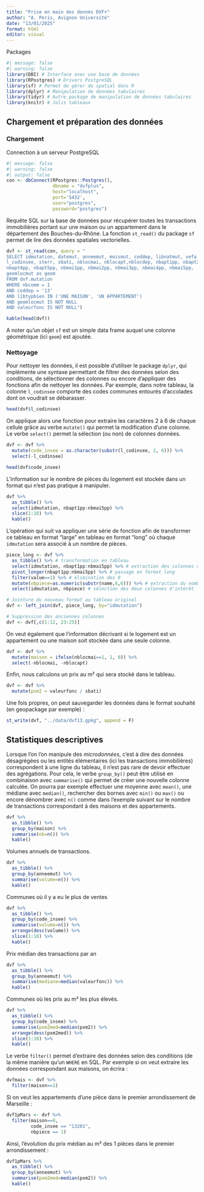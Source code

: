 ```yaml
---
title: "Prise en main des donnés DVF+"
author: "A. Peris, Avignon Université"
date: "13/01/2025"
format: html
editor: visual
---
```


Packages

```r
#| message: false
#| warning: false
library(DBI) # Interface avec une base de données 
library(RPostgres) # Drivers PostgreSQL
library(sf) # Permet de gérer du spatial dans R
library(dplyr) # Manipulation de données tabulaires
library(tidyr) # Autre package de manipulation de données tabulaires
library(knitr) # Jolis tableaux
```

## Chargement et préparation des données

### Chargement

Connection à un serveur PostgreSQL

```r
#| message: false
#| warning: false
#| output: false
con <- dbConnect(RPostgres::Postgres(), 
                 dbname = "dvfplus",
                 host="localhost", 
                 port='5432', 
                 user="postgres", 
                 password="postgres")
```

Requête SQL sur la base de données pour récupérer toutes les transactions immobilières portant sur une maison ou un appartement dans le département des Bouches-du-Rhône. La fonction `st_read()` du package `sf` permet de lire des données spatiales vectorielles.

```r
dvf <- st_read(con, query = "
SELECT idmutation, datemut, anneemut, moismut, coddep, libnatmut, vefa, valeurfonc, 
l_codinsee, sterr, sbati, nblocmai, nblocapt,nblocdep, nbapt1pp, nbapt2pp, nbapt3pp, 
nbapt4pp, nbapt5pp, nbmai1pp, nbmai2pp, nbmai3pp, nbmai4pp, nbmai5pp, 
geomlocmut as geom
FROM dvf.mutation
WHERE nbcomm = 1
AND coddep = '13'
AND libtypbien IN ('UNE MAISON', 'UN APPARTEMENT')
AND geomlocmut IS NOT NULL
AND valeurfonc IS NOT NULL")

kable(head(dvf))
```

A noter qu'un objet `sf` est un simple data frame auquel une colonne géométrique (ici `geom`) est ajoutée.

### Nettoyage

Pour nettoyer les données, il est possible d'utiliser le package `dplyr`, qui implémente une syntaxe permettant de filtrer des données selon des conditions, de sélectionner des colonnes ou encore d'appliquer des fonctions afin de nettoyer les données. Par exemple, dans notre tableau, la colonne `l_codinsee` comporte des codes communes entourés d'accolades dont on voudrait se débarasser.

```r
head(dvf$l_codinsee)
```

On applique alors une fonction pour extraire les caractères 2 à 6 de chaque cellule grâce au verbe `mutate()` qui permet la modification d'une colonne. Le verbe `select()` permet la sélection (ou non) de colonnes données.

```r
dvf <- dvf %>% 
  mutate(code_insee = as.character(substr(l_codinsee, 2, 6))) %>% 
  select(-l_codinsee)

head(dvf$code_insee)
```

L'information sur le nombre de pièces du logement est stockée dans un format qui n'est pas pratique à manipuler.

```r
dvf %>% 
  as_tibble() %>% 
  select(idmutation, nbapt1pp:nbmai5pp) %>% 
  slice(1:10) %>% 
  kable()
```

L'opération qui suit va appliquer une série de fonction afin de transformer ce tableau en format "large" en tableau en format "long" où chaque `idmutation` sera associé à un nombre de pièces.

```r
piece_long <- dvf %>%
  as_tibble() %>% # transformation en tableau
  select(idmutation, nbapt1pp:nbmai5pp) %>% # extraction des colonnes de référence 
  pivot_longer(nbapt1pp:nbmai5pp) %>% # passage en format long
  filter(value==1) %>% # élimination des 0
  mutate(nbpiece=as.numeric(substr(name,6,6))) %>% # extraction du nombre 
  select(idmutation, nbpiece) # sélection des deux colonnes d'intérêt

# Jointure du nouveau format au tableau original
dvf <- left_join(dvf, piece_long, by="idmutation")

# Suppression des anciennes colonnes
dvf <- dvf[,c(1:12, 23:25)]
```

On veut également que l'information décrivant si le logement est un appartement ou une maison soit stockée dans une seule colonne.

```r
dvf <- dvf %>% 
  mutate(maison = ifelse(nblocmai==1, 1, 0)) %>% 
  select(-nblocmai, -nblocapt)
```

Enfin, nous calculons un prix au m² qui sera stocké dans le tableau.

```r
dvf <- dvf %>% 
  mutate(pxm2 = valeurfonc / sbati)
```

Une fois propres, on peut sauvegarder les données dans le format souhaité (en geopackage par exemple) :

```r
st_write(dvf, "../data/dvf13.gpkg", append = F)
```

## Statistiques descriptives

Lorsque l'on l'on manipule des *microdonnées*, c'est à dire des données désagrégées ou les entités élémentaires (ici les transactions immobilières) correspondent à une ligne du tableau, il n'est pas rare de devoir effectuer des agrégations. Pour cela, le verbe `group_by()` peut être utilisé en combinaison avec `summarise()` qui permet de créer une nouvelle colonne calculée. On pourra par exemple effectuer une moyenne avec `mean()`, une médiane avec `median()`, rechercher des bornes avec `min()` ou `max()` ou encore dénombrer avec `n()` comme dans l'exemple suivant sur le nombre de transactions correspondant à des maisons et des appartements.

```r
dvf %>% 
  as_tibble() %>% 
  group_by(maison) %>% 
  summarise(nb=n()) %>% 
  kable()
```

Volumes annuels de transactions.

```r
dvf %>% 
  as_tibble() %>% 
  group_by(anneemut) %>% 
  summarise(volume=n()) %>% 
  kable()
```

Communes où il y a eu le plus de ventes

```r
dvf %>% 
  as_tibble() %>% 
  group_by(code_insee) %>% 
  summarise(volume=n()) %>% 
  arrange(desc(volume)) %>% 
  slice(1:10) %>% 
  kable()
```

Prix médian des transactions par an

```r
dvf %>% 
  as_tibble() %>% 
  group_by(anneemut) %>% 
  summarise(mediane=median(valeurfonc)) %>% 
  kable()
```

Communes où les prix au m² les plus élevés.

```r
dvf %>% 
  as_tibble() %>% 
  group_by(code_insee) %>% 
  summarise(pxm2med=median(pxm2)) %>% 
  arrange(desc(pxm2med)) %>% 
  slice(1:10) %>% 
  kable()
```

Le verbe `filter()` permet d'extraire des données selon des conditions (de la même manière qu'un `WHERE` en SQL. Par exemple si on veut extraire les données correspondant aux maisons, on écrira :

```r
dvfmais <- dvf %>% 
  filter(maison==1)
```

Si on veut les appartements d'une pièce dans le premier arrondissement de Marseille :

```r
dvf1pMars <- dvf %>% 
  filter(maison==0, 
         code_insee == "13201", 
         nbpiece == 1)
```

Ainsi, l'évolution du prix médian au m² des 1 pièces dans le premier arrondissement :

```r
dvf1pMars %>% 
  as_tibble() %>% 
  group_by(anneemut) %>% 
  summarise(pxm2med=median(pxm2)) %>% 
  kable()
```
